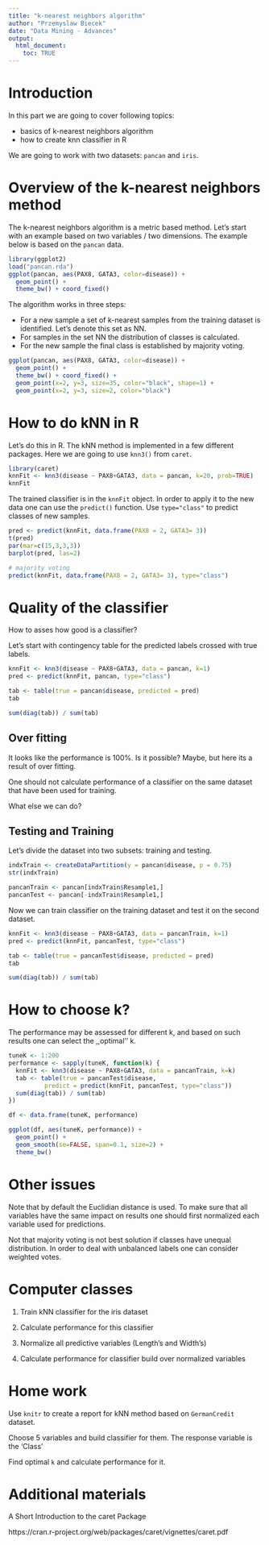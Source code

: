 ```yaml
---
title: "k-nearest neighbors algorithm"
author: "Przemyslaw Biecek"
date: "Data Mining - Advances"
output: 
  html_document:
    toc: TRUE
---
```


# Introduction

In this part we are going to cover following topics:

* basics of k-nearest neighbors algorithm
* how to create knn classifier in R

We are going to work with two datasets: `pancan` and `iris`.

# Overview of the k-nearest neighbors method

The k-nearest neighbors algorithm is a metric based method. 
Let's start with an example based on two variables / two dimensions. 
The example below is based on the `pancan` data.

```r
library(ggplot2)
load("pancan.rda")
ggplot(pancan, aes(PAX8, GATA3, color=disease)) +
  geom_point() +
  theme_bw() + coord_fixed()
```

The algorithm works in three steps:

* For a new sample a set of k-nearest samples from the training dataset is identified. Let's denote this set as NN. 
* For samples in the set NN the distribution of classes is calculated.
* For the new sample the final class is established by majority voting.

```r
ggplot(pancan, aes(PAX8, GATA3, color=disease)) +
  geom_point() +
  theme_bw() + coord_fixed() +
  geom_point(x=2, y=3, size=35, color="black", shape=1) +
  geom_point(x=2, y=3, size=2, color="black")
```


# How to do kNN in R

Let's do this in R. 
The kNN method is implemented in a few different packages. Here we are going to use `knn3()` from `caret`. 

```r
library(caret)
knnFit <- knn3(disease ~ PAX8+GATA3, data = pancan, k=20, prob=TRUE)
knnFit
```

The trained classifier is in the `knnFit` object. 
In order to apply it to the new data one can use the `predict()` function.
Use `type="class"` to predict classes of new samples.

```r
pred <- predict(knnFit, data.frame(PAX8 = 2, GATA3= 3))
t(pred)
par(mar=c(15,3,3,3))
barplot(pred, las=2)

# majority voting
predict(knnFit, data.frame(PAX8 = 2, GATA3= 3), type="class")
```

# Quality of the classifier

How to asses how good is a classifier?

Let's start with contingency table for the predicted labels crossed with true labels.

```r
knnFit <- knn3(disease ~ PAX8+GATA3, data = pancan, k=1)
pred <- predict(knnFit, pancan, type="class")

tab <- table(true = pancan$disease, predicted = pred)
tab

sum(diag(tab)) / sum(tab)
```

## Over fitting

It looks like the performance is 100%. Is it possible? Maybe, but here its a result of over fitting.

One should not calculate performance of a classifier on the same dataset that have been used for training.

What else we can do?

## Testing and Training

Let's divide the dataset into two subsets: training and testing.

```r
indxTrain <- createDataPartition(y = pancan$disease, p = 0.75)
str(indxTrain)

pancanTrain <- pancan[indxTrain$Resample1,]
pancanTest <- pancan[-indxTrain$Resample1,]
```

Now we can train classifier on the training dataset and test it on the second dataset.

```r
knnFit <- knn3(disease ~ PAX8+GATA3, data = pancanTrain, k=1)
pred <- predict(knnFit, pancanTest, type="class")

tab <- table(true = pancanTest$disease, predicted = pred)
tab

sum(diag(tab)) / sum(tab)
```

# How to choose k?

The performance may be assessed for different k, and based on such results one can select the ,,optimal'' k.

```r
tuneK <- 1:200
performance <- sapply(tuneK, function(k) {
  knnFit <- knn3(disease ~ PAX8+GATA3, data = pancanTrain, k=k)
  tab <- table(true = pancanTest$disease,
          predict = predict(knnFit, pancanTest, type="class"))
  sum(diag(tab)) / sum(tab)
}) 

df <- data.frame(tuneK, performance)

ggplot(df, aes(tuneK, performance)) +
  geom_point() + 
  geom_smooth(se=FALSE, span=0.1, size=2) +
  theme_bw()

```

# Other issues

Note that by default the Euclidian distance is used. To make sure that all variables have the same impact on results one should first normalized each variable used for predictions.

Not that majority voting is not best solution if classes have unequal distribution. In order to deal with unbalanced labels one can consider weighted votes.

# Computer classes

1. Train kNN classifier for the iris dataset

2. Calculate performance for this classifier

3. Normalize all predictive variables (Length's and Width's)

4. Calculate performance for classifier build over normalized variables

# Home work

Use `knitr` to create a report for kNN method based on `GermanCredit` dataset.

Choose 5 variables and build classifier for them. The response variable is the 'Class'

Find optimal `k` and calculate performance for it.

# Additional materials

A Short Introduction to the caret Package

https://cran.r-project.org/web/packages/caret/vignettes/caret.pdf



